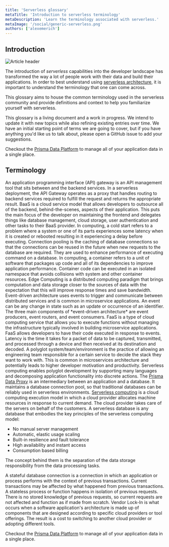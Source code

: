 ```yaml
---
title: 'Serverless glossary'
metaTitle: 'Introduction to serverless terminology'
metaDescription: 'Learn the terminology associated with serverless.'
metaImage: '/social/generic-serverless.png'
authors: ['alexemerich']
---
```


## Introduction

![Article header](/content/serverless/what-is-serverless/header.png)

The introduction of *serverless* capabilities into the developer landscape has transformed the way a lot of people work with their data and build their applications. In order to best understand using [serverless architecture](https://www.prisma.io/dataguide/serverless/what-is-serverless), it is important to understand the terminology that one can come across. 

This glossary aims to house the common terminology used in the serverless community and provide definitions and context to help you familiarize yourself with serverless.

This glossary is a living document and a work in progress. We intend to update it with new topics while also refining existing entries over time. We have an initial starting point of terms we are going to cover, but if you have anything you'd like us to talk about, please open a GitHub issue to add your suggestions.

<PrismaOutlinks>

Checkout the [Prisma Data Platform](https://www.prisma.io/data-platform) to manage all of your application data in a single place.

</PrismaOutlinks>

## Terminology

<dl>

<AnchorItem id="api-gateway" title="API gateway">
An application programming interface (API) gateway is an API management tool that sits between and the backend services. In a serverless deployment, the API Gateway operates as a proxy that handles routing to backend services required to fulfill the request and returns the appropriate result.
</AnchorItem>

<AnchorItem id="backend-as-a-service" title="Backend as a Service (BaaS)">
BaaS is a cloud service model that allows developers to outsource all of the backend, behind-the-scenes, aspects of their application. This puts the main focus of the developer on maintaining the frontend and delegates things like database management, cloud storage, user authentication and other tasks to their BaaS provider.
</AnchorItem>

<AnchorItem id="cold-start" title="Cold start">
In computing, a cold start refers to a problem where a system or one of its parts experiences some latency when it is created or rebooted resulting in it experiencing a delay before executing.
</AnchorItem>

<AnchorItem id="connection-pooling" title="Connection pooling">
Connection pooling is the caching of database connections so that the connections can be reused in the future when new requests to the database are required. They are used to enhance performance of executing command on a database.
</AnchorItem>

<AnchorItem id="container" title="Container">
In computing, a container refers to a unit of software that packages up code and all of its dependencies to improve application performance. Container code can be executed in an isolated namespace that avoids collisions with system and other container resources.
</AnchorItem>

<AnchorItem id="edge-computing" title="Edge computing">
Edge Computing is a distributed computing paradigm that brings computation and data storage closer to the sources of data with the expectation that this will improve response times and save bandwidth.
</AnchorItem>

<AnchorItem id="event-driven-architecture" title="Event-driven architecture">
Event-driven architecture uses events to trigger and communicate between distributed services and is common in microservice applications. An event can be any change in state such as an update or occurrence of an identifier. The three main components of *event-driven architecture* are event producers, event routers, and event consumers.
</AnchorItem>

<AnchorItem id="functions-as-a-service" title="Functions as a Service (FaaS)">
FaaS is a type of cloud computing service that allows you to execute functions without managing the infrastructure typically involved in building microservice applications. FaaS allows developers to have their code executed in response to events. 
</AnchorItem>

<AnchorItem id="latency" title="Latency">
Latency is the time it takes for a packet of data to be captured, transmitted, and processed through a device and then received at its destination and decoded.
</AnchorItem>

<AnchorItem id="polyglot" title="Polyglot systems/teams/evironments">
A polyglot system/team/environment is the practice of allowing an engineering team responsible for a certain service to decide the stack they want to work with. This is common in microservices architecture and potentially leads to higher developer motivation and productivity.
Serverless computing enables polyglot development by supporting many languages and decomposing application functionality into discrete actions.
</AnchorItem>

<AnchorItem id="prisma-data-proxy" title="Prisma Data Proxy">
The <a href="https://cloud.prisma.io/" title="Prisma Data Proxy">Prisma Data Proxy</a> is an intermediary between an application and a database. It maintains a database connection pool, so that traditional databases can be reliably used in serverless environments.
</AnchorItem>

<AnchorItem id="serverless-computing" title="Serverless computing">
<a href="https://www.prisma.io/dataguide/serverless/serverless-comparison" title="Serverless computing">Serverless computing</a> is a cloud computing execution model in which a cloud provider allocates machine resources in response to current demand. The cloud provider takes care of the servers on behalf of the customers. 
</AnchorItem>

<AnchorItem id="serverless-databases" title="Serverless databases">
A serverless database is any database that embodies the key principles of the serverless computing model: 

* No manual server management
* Automatic, elastic usage scaling
* Built-in resilience and fault tolerance
* High availability and instant access
* Consumption based billing

The concept behind them is the separation of the data storage responsibility from the data processing tasks.
</AnchorItem>

<AnchorItem id="stateful-database-connection" title="Stateful database connection">
A stateful database connection is a connection in which an application or process performs with the context of previous transactions. Current transactions may be affected by what happened from previous transactions.
</AnchorItem>

<AnchorItem id="stateless-serverless-function" title="Stateless serverless function">
A stateless process or function happens in isolation of previous requests. There is no stored knowledge of previous requests, so current requests are not affected and function as if made from scratch.
</AnchorItem>

<AnchorItem id="vendor-lock-in" title="Vendor lock-in">
Vendor Lock-In is what occurs when a software application's architecture is made up of components that are designed according to specific cloud providers or tool offerings. The result is a cost to switching to another cloud provider or adopting different tools. 
</AnchorItem>

</dl>

<PrismaOutlinks>

Checkout the [Prisma Data Platform](https://www.prisma.io/data-platform) to manage all of your application data in a single place.

</PrismaOutlinks>
